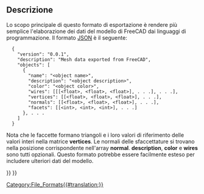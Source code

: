 <languages/>

{{Docnav/it
|[[Arch_OBJ/it|OBJ]]
|[[Arch_3DS/it|3DS]]
|[[BIM_Workbench/it|BIM]]
|IconL=
|IconR=
|IconC=Workbench_BIM.svg
}}

{{TOCright}}

<span id="Description"></span>
== Descrizione ==

Lo scopo principale di questo formato di esportazione è rendere più semplice l'elaborazione dei dati del modello di FreeCAD dai linguaggi di programmazione. Il formato [https://json.org/ JSON] è il seguente:
<pre>
  {
    "version": "0.0.1",
    "description": "Mesh data exported from FreeCAD",
    "objects": [
      {
        "name": "<object name>",
        "description": "<object description>",
        "color": "<object color>",
        "wires": [[[<float>, <float>, <float>], . . .], . . .],
        "vertices": [[<float>, <float>, <float>], . . .],
        "normals": [[<float>, <float>, <float>], . . .],
        "facets": [[<int>, <int>, <int>], . . .]
      }, . . .
    ]
  }
</pre>

Nota che le faccette formano triangoli e i loro valori di riferimento delle valori interi nella matrice '''vertices'''. Le normali delle sfaccettature si trovano nella posizione corrispondente nell'array '''normal'''. '''description''', '''color''' e '''wires''' sono tutti opzionali. Questo formato potrebbe essere facilmente esteso per includere ulteriori dati del modello.


{{Docnav/it
|[[Arch_OBJ/it|OBJ]]
|[[Arch_3DS/it|3DS]]
|[[BIM_Workbench/it|BIM]]
|IconL=
|IconR=
|IconC=Workbench_BIM.svg
}}

{{BIM_Tools_navi{{#translation:}}}}
{{Userdocnavi{{#translation:}}}}
[[Category:File_Formats{{#translation:}}]]